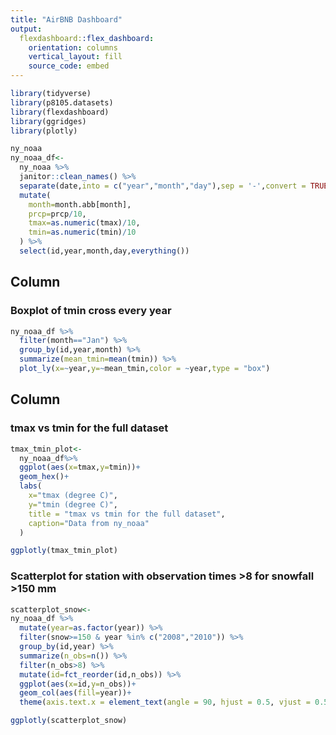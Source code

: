 ```yaml
---
title: "AirBNB Dashboard"
output: 
  flexdashboard::flex_dashboard:
    orientation: columns
    vertical_layout: fill
    source_code: embed
---
```


```r
library(tidyverse)
library(p8105.datasets)
library(flexdashboard)
library(ggridges)
library(plotly)
```

```r
ny_noaa
ny_noaa_df<-
  ny_noaa %>%
  janitor::clean_names() %>% 
  separate(date,into = c("year","month","day"),sep = '-',convert = TRUE) %>% 
  mutate(
    month=month.abb[month],
    prcp=prcp/10,
    tmax=as.numeric(tmax)/10,
    tmin=as.numeric(tmin)/10
  ) %>% 
  select(id,year,month,day,everything())
```

Column {data-width=650}
-----------------------------------------------------------------------------------

### Boxplot of tmin cross every year 

```r
ny_noaa_df %>% 
  filter(month=="Jan") %>% 
  group_by(id,year,month) %>% 
  summarize(mean_tmin=mean(tmin)) %>% 
  plot_ly(x=~year,y=~mean_tmin,color = ~year,type = "box")
```

Column {data-width=350}
-----------------------------------------------------------------------------------

### tmax vs tmin for the full dataset

```r
tmax_tmin_plot<-
  ny_noaa_df%>% 
  ggplot(aes(x=tmax,y=tmin))+
  geom_hex()+
  labs(
    x="tmax (degree C)",
    y="tmin (degree C)",
    title = "tmax vs tmin for the full dataset",
    caption="Data from ny_noaa"
  )

ggplotly(tmax_tmin_plot)
```

### Scatterplot for station with observation times >8 for snowfall >150 mm

```r
scatterplot_snow<-  
ny_noaa_df %>%
  mutate(year=as.factor(year)) %>% 
  filter(snow>=150 & year %in% c("2008","2010")) %>%
  group_by(id,year) %>% 
  summarize(n_obs=n()) %>%
  filter(n_obs>8) %>%
  mutate(id=fct_reorder(id,n_obs)) %>% 
  ggplot(aes(x=id,y=n_obs))+
  geom_col(aes(fill=year))+
  theme(axis.text.x = element_text(angle = 90, hjust = 0.5, vjust = 0.5))

ggplotly(scatterplot_snow)


```

